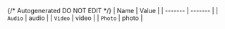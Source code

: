 {/* Autogenerated DO NOT EDIT  */}
| Name    | Value   |
| ------- | ------- |
| `Audio` | audio   |
| `Video` | video   |
| `Photo` | photo   |
